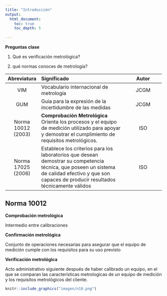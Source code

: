 ```yaml
---
title: "Introducción"
output:
  html_document:
    toc: true
    toc_depth: 5
    
---
```


**Preguntas clase**


1. Qué es verificación metrológica?

2. qué normas conoces de metrología?

|**Abreviatura**|**Significado**|**Autor**|
|:---------:|:--------------------------------------------------|:--------------------:|
|     VIM   |Vocabulario internacional de metrología  |JCGM|
| GUM       |Guia para la expresión de la incertidumbre de las medidas|JCGM|
|Norma 10012 (2003)|**Comprobación Metrológica** Orienta los procesos y el equipo de medición utilizado para apoyar y demostrar el cumplimiento de requisitos metrológicos.|   ISO  |
|Norma 17025 (2006)|Establece los criterios para los laboratorios que desean demostrar su competencia técnica, que poseen un sistema de calidad efectivo y que son capaces de producir resultados técnicamente válidos|    ISO   |

## Norma 10012

**Comprobación metrológica**

Intermedio entre calibraciones


**Confirmación metrológica**

Conjunto de operaciones necesarias para asegurar que el equipo de medición cumple con los requisitos para su uso previsto 


**Verificación metrológica**

Acto administrativo siguiente después de haber calibrado un equipo, en el que se comparan las características metrologicas de un equipo de medición y los requisitos metrológicos del cliente.


```r
knitr::include_graphics("imagen/n10.png")
```












